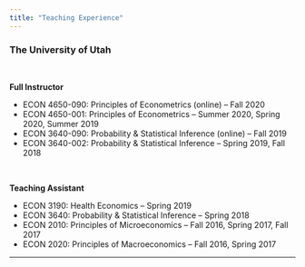```yaml
---
title: "Teaching Experience"
---
```




### The University of Utah

<br>

**Full Instructor**

- ECON 4650-090: Principles of Econometrics (online) -- Fall 2020
- ECON 4650-001: Principles of Econometrics -- Summer 2020, Spring 2020, Summer 2019
- ECON 3640-090: Probability \& Statistical Inference (online) -- Fall 2019
- ECON 3640-002: Probability \& Statistical Inference -- Spring 2019, Fall 2018


<br>

**Teaching Assistant**

\vspace{4cm}

- ECON 3190: Health Economics -- Spring 2019
- ECON 3640: Probability \& Statistical Inference -- Spring 2018
- ECON 2010: Principles of Microeconomics -- Fall 2016, Spring 2017, Fall 2017
- ECON 2020: Principles of Macroeconomics -- Fall 2016, Spring 2017


---



